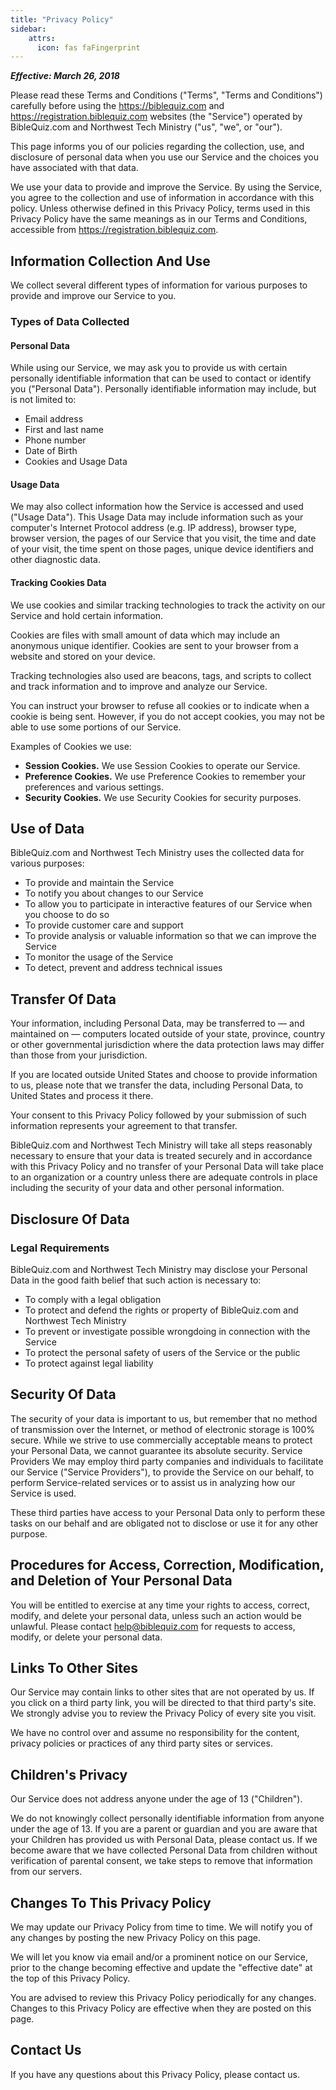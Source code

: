 ```yaml
---
title: "Privacy Policy"
sidebar:
    attrs:
      icon: fas faFingerprint
---
```


***Effective: March 26, 2018***

Please read these Terms and Conditions ("Terms", "Terms and Conditions") carefully before using the https://biblequiz.com and
https://registration.biblequiz.com websites (the "Service") operated by BibleQuiz.com and Northwest Tech Ministry ("us", "we", or "our").

This page informs you of our policies regarding the collection, use, and disclosure of personal data when you use our Service and the choices
you have associated with that data.

We use your data to provide and improve the Service. By using the Service, you agree to the collection and use of information in accordance with this
policy. Unless otherwise defined in this Privacy Policy, terms used in this Privacy Policy have the same meanings as in our Terms and Conditions, accessible from <a href="https://registration.biblequiz.com">https://registration.biblequiz.com</a>.

## Information Collection And Use

We collect several different types of information for various purposes to provide and improve our Service to you.

### Types of Data Collected

#### Personal Data

While using our Service, we may ask you to provide us with certain personally identifiable information that can be used to contact or identify you
("Personal Data"). Personally identifiable information may include, but is not limited to:

* Email address
* First and last name
* Phone number
* Date of Birth
* Cookies and Usage Data

#### Usage Data

We may also collect information how the Service is accessed and used ("Usage Data"). This Usage Data may include information such as your computer's Internet
Protocol address (e.g. IP address), browser type, browser version, the pages of our Service that you visit, the time and date of your visit, the time spent on
those pages, unique device identifiers and other diagnostic data.

#### Tracking Cookies Data

We use cookies and similar tracking technologies to track the activity on our Service and hold certain information.

Cookies are files with small amount of data which may include an anonymous unique identifier. Cookies are sent to your browser from a website and stored on your
device.

Tracking technologies also used are beacons, tags, and scripts to collect and track information and to improve and analyze our Service.

You can instruct your browser to refuse all cookies or to indicate when a cookie is being sent. However, if you do not accept cookies, you may not be able to
use some portions of our Service.

Examples of Cookies we use:

* **Session Cookies.** We use Session Cookies to operate our Service.
* **Preference Cookies.** We use Preference Cookies to remember your preferences and various settings.
* **Security Cookies.** We use Security Cookies for security purposes.

## Use of Data

BibleQuiz.com and Northwest Tech Ministry uses the collected data for various purposes:

* To provide and maintain the Service
* To notify you about changes to our Service
* To allow you to participate in interactive features of our Service when you choose to do so
* To provide customer care and support
* To provide analysis or valuable information so that we can improve the Service
* To monitor the usage of the Service
* To detect, prevent and address technical issues

## Transfer Of Data

Your information, including Personal Data, may be transferred to — and maintained on — computers located outside of your state, province, country or other
governmental jurisdiction where the data protection laws may differ than those from your jurisdiction.

If you are located outside United States and choose to provide information to us, please note that we transfer the data, including Personal Data, to United
States and process it there.

Your consent to this Privacy Policy followed by your submission of such information represents your agreement to that transfer.

BibleQuiz.com and Northwest Tech Ministry will take all steps reasonably necessary to ensure that your data is treated securely and in accordance with this
Privacy Policy and no transfer of your Personal Data will take place to an organization or a country unless there are adequate controls in place including
the security of your data and other personal information.

## Disclosure Of Data

### Legal Requirements

BibleQuiz.com and Northwest Tech Ministry may disclose your Personal Data in the good faith belief that such action is necessary to:

* To comply with a legal obligation
* To protect and defend the rights or property of BibleQuiz.com and Northwest Tech Ministry
* To prevent or investigate possible wrongdoing in connection with the Service
* To protect the personal safety of users of the Service or the public
* To protect against legal liability

## Security Of Data

The security of your data is important to us, but remember that no method of transmission over the Internet, or method of electronic storage is 100%
secure. While we strive to use commercially acceptable means to protect your Personal Data, we cannot guarantee its absolute security. Service
Providers We may employ third party companies and individuals to facilitate our Service ("Service Providers"), to provide the Service on our behalf,
to perform Service-related services or to assist us in analyzing how our Service is used.

These third parties have access to your Personal Data only to perform these tasks on our behalf and are obligated not to disclose or use it for any
other purpose.

## Procedures for Access, Correction, Modification, and Deletion of Your Personal Data

You will be entitled to exercise at any time your rights to access, correct, modify, and delete your personal data, unless such an action would be unlawful.
Please contact <a href="mailto:help@biblequiz.com">help@biblequiz.com</a> for requests to access, modify, or delete your personal data.

## Links To Other Sites

Our Service may contain links to other sites that are not operated by us. If you click on a third party link, you will be directed to that third party's
site. We strongly advise you to review the Privacy Policy of every site you visit.

We have no control over and assume no responsibility for the content, privacy policies or practices of any third party sites or services.

## Children's Privacy

Our Service does not address anyone under the age of 13 ("Children").

We do not knowingly collect personally identifiable information from anyone under the age of 13. If you are a parent or guardian and you are aware that your
Children has provided us with Personal Data, please contact us. If we become aware that we have collected Personal Data from children without verification of
parental consent, we take steps to remove that information from our servers.

## Changes To This Privacy Policy

We may update our Privacy Policy from time to time. We will notify you of any changes by posting the new Privacy Policy on this page.

We will let you know via email and/or a prominent notice on our Service, prior to the change becoming effective and update the "effective date" at the top of
this Privacy Policy.

You are advised to review this Privacy Policy periodically for any changes. Changes to this Privacy Policy are effective when they are posted on this page.

## Contact Us

If you have any questions about this Privacy Policy, please contact us.